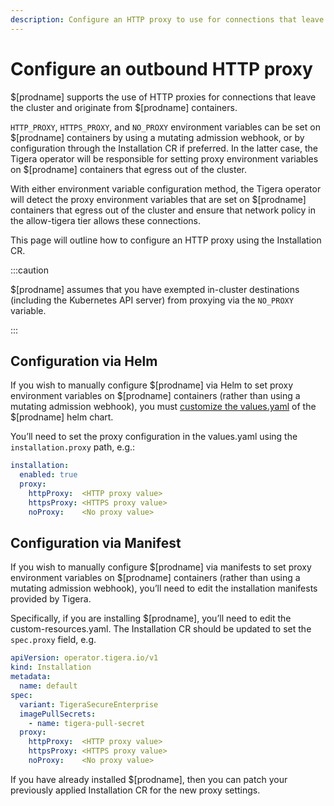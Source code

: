 ```yaml
---
description: Configure an HTTP proxy to use for connections that leave the cluster
---
```


# Configure an outbound HTTP proxy

$[prodname] supports the use of HTTP proxies for connections that leave the cluster and originate from $[prodname] containers.

`HTTP_PROXY`, `HTTPS_PROXY`, and `NO_PROXY` environment variables can be set on $[prodname] containers by using a mutating admission webhook, or by configuration through the Installation CR if preferred. In the latter case, the Tigera operator will be responsible for setting proxy environment variables on $[prodname] containers that egress out of the cluster.

With either environment variable configuration method, the Tigera operator will detect the proxy environment variables that are set on $[prodname] containers that egress out of the cluster and ensure that network policy in the allow-tigera tier allows these connections.

This page will outline how to configure an HTTP proxy using the Installation CR.

:::caution

$[prodname] assumes that you have exempted in-cluster destinations (including the Kubernetes API server) from proxying via the `NO_PROXY` variable.

:::

## Configuration via Helm

If you wish to manually configure $[prodname] via Helm to set proxy environment variables on $[prodname] containers (rather than using a mutating admission webhook), you must [customize the values.yaml](../getting-started/install-on-clusters/kubernetes/helm#prepare-the-installation-configuration) of the $[prodname] helm chart.

You’ll need to set the proxy configuration in the values.yaml using the `installation.proxy` path, e.g.:

```yaml
installation:
  enabled: true
  proxy:
    httpProxy:  <HTTP proxy value>
    httpsProxy: <HTTPS proxy value>
    noProxy:    <No proxy value>
```

## Configuration via Manifest
If you wish to manually configure $[prodname] via manifests to set proxy environment variables on $[prodname] containers (rather than using a mutating admission webhook), you’ll need to edit the installation manifests provided by Tigera.

Specifically, if you are installing $[prodname], you’ll need to edit the custom-resources.yaml. The Installation CR should be updated to set the `spec.proxy` field, e.g.

```yaml
apiVersion: operator.tigera.io/v1
kind: Installation
metadata:
  name: default
spec:
  variant: TigeraSecureEnterprise
  imagePullSecrets:
    - name: tigera-pull-secret
  proxy:
    httpProxy:  <HTTP proxy value>
    httpsProxy: <HTTPS proxy value>
    noProxy:    <No proxy value>
```

If you have already installed $[prodname], then you can patch your previously applied Installation CR for the new proxy settings.
